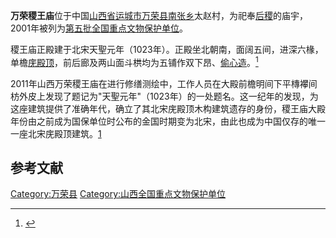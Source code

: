 {{coord|35|26|58|N|110|46|28|E|display=title|scale:10000}}
{{文物保护单位
| 级别 = 全国
| 名称 = 万荣稷王庙
| 图片 = 
| 所在 = [[山西省|山西省]][[万荣县|万荣县]]
| 分类 = 古建筑
| 时代 = 北宋仁宗天聖元年（1023年）
| 编号 = [[第五批全国重点文物保护单位|第五批]]第224项
| 登录 = 2001年6月25日
}}
'''万荣稷王庙'''位于中国[[山西省|山西省]][[运城市|运城市]][[万荣县|万荣县]][[南张乡|南张乡]]太赵村，为祀奉[[后稷|后稷]]的庙宇，2001年被列为[[第五批全国重点文物保护单位|第五批全国重点文物保护单位]]。

稷王庙正殿建于北宋天聖元年（1023年）。正殿坐北朝南，面阔五间，进深六椽，单檐[[庑殿顶|庑殿顶]]，前后廊及两山面斗栱均为五铺作双下昂、[[偷心造|偷心造]]。<ref>{{Cite book |title=全国重点文物保护单位·第一至第五批·第Ⅰ卷 |publisher=文物出版社 |year=2004 |isbn=7-5010-1525-2 |pages=364 }}</ref>

2011年山西万荣稷王庙在进行修缮测绘中，工作人员在大殿前檐明间下平槫襻间枋外皮上发现了题记为"天聖元年"（1023年）的一处题名。这一纪年的发现，为这座建筑提供了准确年代，确立了其北宋庑殿顶木构建筑遗存的身份，稷王庙大殿年份由之前成为国保单位时公布的金国时期变为北宋，由此也成为中国仅存的唯一一座北宋庑殿顶建筑。[https://archive.is/20130105151554/http://www.sx.xinhuanet.com/jryw/2011-07/20/content_23274254.htm]

==参考文献==
{{reflist}}

{{山西全国重点文物保护单位}}
{{中国木构建筑 (唐-宋)}}

{{DEFAULTSORT:Wan}}
[[Category:万荣县|Category:万荣县]]
[[Category:山西全国重点文物保护单位|Category:山西全国重点文物保护单位]]